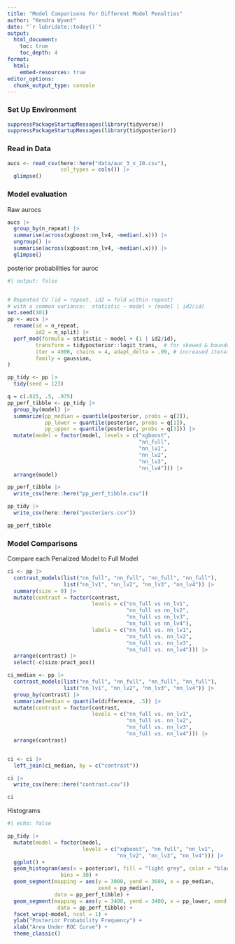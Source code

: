 ---
title: "Model Comparisons For Different Model Penalties"
author: "Kendra Wyant"
date: "`r lubridate::today()`"
output: 
  html_document:
    toc: true 
    toc_depth: 4
format:
  html:
    embed-resources: true
editor_options: 
  chunk_output_type: console
---

### Set Up Environment

```{r}
suppressPackageStartupMessages(library(tidyverse))
suppressPackageStartupMessages(library(tidyposterior))
```

### Read in Data
```{r}
aucs <- read_csv(here::here("data/auc_3_x_10.csv"), 
                 col_types = cols()) |> 
  glimpse()
```


### Model evaluation

Raw aurocs

```{r}
aucs |> 
  group_by(n_repeat) |> 
  summarise(across(xgboost:nn_lv4, ~median(.x))) |> 
  ungroup() |> 
  summarise(across(xgboost:nn_lv4, ~median(.x))) |> 
  glimpse()
```

posterior probabilities for auroc

```{r}
#| output: false


# Repeated CV (id = repeat, id2 = fold within repeat)
# with a common variance:  statistic ~ model + (model | id2/id)
set.seed(101)
pp <- aucs |> 
  rename(id = n_repeat,
         id2 = n_split) |> 
  perf_mod(formula = statistic ~ model + (1 | id2/id),
         transform = tidyposterior::logit_trans,  # for skewed & bounded AUC
         iter = 4000, chains = 4, adapt_delta = .99, # increased iteration from 2000 to fix divergence issues
         family = gaussian, 
)  

```

```{r}
pp_tidy <- pp |> 
  tidy(seed = 123) 

q = c(.025, .5, .975)
pp_perf_tibble <- pp_tidy |> 
  group_by(model) |> 
  summarize(pp_median = quantile(posterior, probs = q[2]),
            pp_lower = quantile(posterior, probs = q[1]), 
            pp_upper = quantile(posterior, probs = q[3])) |> 
  mutate(model = factor(model, levels = c("xgboost", 
                                          "nn_full", 
                                          "nn_lv1", 
                                          "nn_lv2", 
                                          "nn_lv3",
                                          "nn_lv4"))) |> 
  arrange(model)

pp_perf_tibble |> 
  write_csv(here::here("pp_perf_tibble.csv"))

pp_tidy |> 
  write_csv(here::here("posteriors.csv"))

pp_perf_tibble
```


### Model Comparisons

Compare each Penalized Model to Full Model

```{r}


ci <- pp |>
  contrast_models(list("nn_full", "nn_full", "nn_full", "nn_full"), 
                  list("nn_lv1", "nn_lv2", "nn_lv3", "nn_lv4")) |> 
  summary(size = 0) |> 
  mutate(contrast = factor(contrast, 
                           levels = c("nn_full vs nn_lv1", 
                                      "nn_full vs nn_lv2", 
                                      "nn_full vs nn_lv3", 
                                      "nn_full vs nn_lv4"),
                           labels = c("nn_full vs. nn_lv1", 
                                      "nn_full vs. nn_lv2", 
                                      "nn_full vs. nn_lv3", 
                                      "nn_full vs. nn_lv4"))) |> 
  arrange(contrast) |> 
  select(-c(size:pract_pos))

ci_median <- pp |> 
  contrast_models(list("nn_full", "nn_full", "nn_full", "nn_full"), 
                  list("nn_lv1", "nn_lv2", "nn_lv3", "nn_lv4")) |> 
  group_by(contrast) |> 
  summarize(median = quantile(difference, .5)) |> 
  mutate(contrast = factor(contrast, 
                           levels = c("nn_full vs. nn_lv1", 
                                      "nn_full vs. nn_lv2", 
                                      "nn_full vs. nn_lv3", 
                                      "nn_full vs. nn_lv4"))) |> 
  arrange(contrast)


ci <- ci |> 
  left_join(ci_median, by = c("contrast")) 

ci |> 
  write_csv(here::here("contrast.csv"))

ci
```


Histograms
```{r}
#| echo: false

pp_tidy |> 
  mutate(model = factor(model, 
                        levels = c("xgboost", "nn_full", "nn_lv1", 
                                   "nn_lv2", "nn_lv3", "nn_lv4"))) |>
  ggplot() + 
  geom_histogram(aes(x = posterior), fill = "light grey", color = "black", 
                 bins = 30) +
  geom_segment(mapping = aes(y = 3000, yend = 3600, x = pp_median, 
                             xend = pp_median),
               data = pp_perf_tibble) +
  geom_segment(mapping = aes(y = 3400, yend = 3400, x = pp_lower, xend = pp_upper),
                data = pp_perf_tibble) +
  facet_wrap(~model, ncol = 1) +
  ylab("Posterior Probability Frequency") +
  xlab("Area Under ROC Curve") +
  theme_classic() 
```


